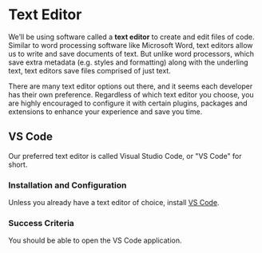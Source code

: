 

# Text Editor

We'll be using software called a **text editor** to create and edit files of code. Similar to word processing software like Microsoft Word, text editors allow us to write and save documents of text. But unlike word processors, which save extra metadata (e.g. styles and formatting) along with the underling text, text editors save files comprised of just text.

There are many text editor options out there, and it seems each developer has their own preference. Regardless of which text editor you choose, you are highly encouraged to configure it with certain plugins, packages and extensions to enhance your experience and save you time.

## VS Code

Our preferred text editor is called Visual Studio Code, or \"VS Code\" for short.

### Installation and Configuration

Unless you already have a text editor of choice, install [VS Code](https://code.visualstudio.com/).

### Success Criteria

You should be able to open the VS Code application.
